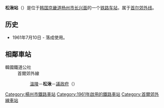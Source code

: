 {{朝鮮半島車站資訊
|公司色 = #0066b3
|文字色 = 
|站名 = 松湫站<br />{{lang|en|Songchu}}
|圖片 =Korail Songchu Station.jpg
|pxl = 
|圖片說明 =车站站舍
|車站編號 =
|前一站 = [[溫陵站|溫陵]]
|前一站距離 =3.1
|後一站距離 =8.7
|後一站 = [[议政府站|议政府]] {{车站编号|#00498B|white|110}}
|所屬路線 = [[首尔郊外线|首尔郊外线]]
|距離 = 23.1
|起點站 = [[陵谷站|陵谷]]
|諺文 = 송추역
|朝鮮漢字 = 松湫驛
|文觀部式 =Songchu-yeok 
|馬-賴式 =
|副站名 = 
|停站路線數 = 
|所屬公司 = [[韩国铁道公社|韩国铁道公社]]
|所在地 =[[京畿道|京畿道]][[杨州市|杨州市]][[长兴面|长兴面]]
|車站構造 = 地面车站
|月台配置 = 1面2线
|啟用年月日 =1961年7月10日 
|廢站年月日 = 
|上下車人次 =
|統計年度 =
|轉車 = 
|備註 = 
|全寬備註 = 
}}

'''松湫站'''（{{kor|諺=송추역|漢=松湫驛|羅=Songchu yeok|f=y}}）是位于[[韩国|韩国]][[京畿道|京畿道]][[杨州市|杨州市]][[长兴面|长兴面]]的一个[[铁路车站|铁路车站]]，属于[[首尔郊外线|首尔郊外线]]。

== 历史 ==
*1961年7月10日 - 落成使用。

== 相鄰車站 ==
;韓國鐵道公社
:首爾郊外線
::[[溫陵站|溫陵]]－'''松湫'''－[[議政府站|議政府]]（{{車站編號|#00498B|white|110}}）

{{首尔郊外线}}

[[Category:楊州市鐵路車站|Category:楊州市鐵路車站]]
[[Category:1961年啟用的鐵路車站|Category:1961年啟用的鐵路車站]]
[[Category:首爾郊外線車站|Category:首爾郊外線車站]]